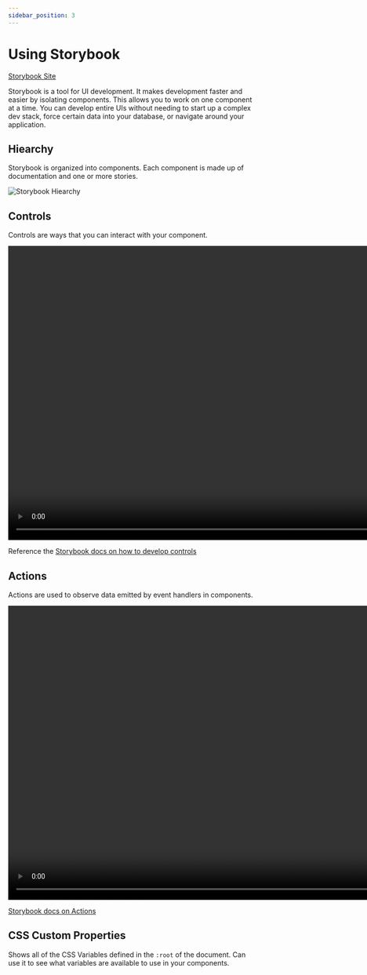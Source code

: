 ```yaml
---
sidebar_position: 3
---
```


# Using Storybook

[Storybook Site](/storybook)

Storybook is a tool for UI development. It makes development faster and easier by isolating components.
This allows you to work on one component at a time. You can develop entire UIs without needing to start up
a complex dev stack, force certain data into your database, or navigate around your application.

## Hiearchy

Storybook is organized into components. Each component is made up of documentation and one or more stories.

![Storybook Hiearchy](https://storybook.js.org/056e66376330392b5bcc10deb45814b2/naming-hierarchy-sidebar-anatomy.png)

## Controls

Controls are ways that you can interact with your component.

<video
  src="/video/addon-controls-demo-optimized.mp4"
  height="600"
  loop="true"
  autoplay="true"
/>

Reference the [Storybook docs on how to develop controls](https://storybook.js.org/docs/react/essentials/controls)

## Actions

Actions are used to observe data emitted by event handlers in components.

<video
  src="/video/addon-actions-demo-optimized.mp4"
  height="600"
  loop="true"
  autoplay="true"
/>

[Storybook docs on Actions](https://storybook.js.org/docs/react/essentials/actions)

## CSS Custom Properties

Shows all of the CSS Variables defined in the `:root` of the document.
Can use it to see what variables are available to use in your components.
